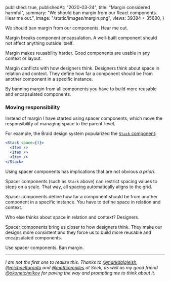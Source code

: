   published: true,
  publishedAt: "2020-03-24",
  title: "Margin considered harmful",
  summary: "We should ban margin from our React components. Hear me out.",
  image: "/static/images/margin.png",
  views: 39384 + 35680,
}

We should ban margin from our components. Hear me out.

Margin breaks component encapsulation. A well-built component should not affect anything outside itself.

Margin makes reusability harder. Good components are usable in any context or layout.

Margin conflicts with how designers think. Designers think about space in relation and context. They define how far a component should be from another component in a specific instance.

By banning margin from all components you have to build more reusable and encapsulated components.

### Moving responsibility

Instead of margin I have started using spacer components, which move the responsibility of managing space to the parent-level.

For example, the Braid design system popularized the [`Stack` component](https://seek-oss.github.io/braid-design-system/components/Stack):

```jsx
<Stack space={3}>
  <Item />
  <Item />
  <Item />
</Stack>
```

Using spacer components has implications that are not obvious _a priori_.

Spacer components (such as `Stack` above) can restrict spacing values to steps on a scale. That way, all spacing automatically aligns to the grid.

Spacer components define how far a component should be from another component in a specific instance. You have to define space in relation and context.

Who else thinks about space in relation and context? Designers.

Spacer components bring us closer to how designers think. They make our designs more consistent and they force us to build more reusable and encapsulated components.

Use spacer components. Ban margin.

---

_I am not the first one to realize this. Thanks to [@markdalgleish](https://twitter.com/markdalgleish), [@michaeltaranto](https://twitter.com/michaeltaranto) and [@mattcompiles](https://twitter.com/mattcompiles) at Seek, as well as my good friend [@okonetchnikov](https://twitter.com/okonetchnikov) for paving the way and prompting me to think about it._